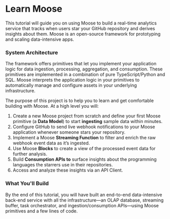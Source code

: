# Learn Moose

This tutorial will guide you on using Moose to build a real-time analytics service that tracks when users star your GitHub repository and derives insights about them. Moose is an open-source framework for prototyping and scaling data-intensive apps.

### System Architecture

The framework offers primitives that let you implement your application logic for data ingestion, processing, aggregation, and consumption. These primitives are implemented in a combination of pure TypeScript/Python and SQL. Moose interprets the application logic in your primitives to automatically manage and configure assets in your underlying infrastructure.

The purpose of this project is to help you to learn and get comfortable building with Moose. At a high level you will:

1. Create a new Moose project from scratch and define your first Moose primitive (a **Data Model**) to start **ingesting** sample data within minutes.
2. Configure GitHub to send live webhook notifications to your Moose application whenever someone stars your repository.
3. Implement a Moose **Streaming Function** to filter and enrich the raw webhook event data as it’s ingested.
4. Use Moose **Blocks** to create a view of the processed event data for further analysis.
5. Build **Consumption APIs to** surface insights about the programming languages the starrers use in their repositories.
6. Access and analyze these insights via an API Client.

### What You'll Build

By the end of this tutorial, you will have built an end-to-end data-intensive back-end service with all the infrastructure—an OLAP database, streaming buffer, task orchestrator, and ingestion/consumption APIs—using Moose primitives and a few lines of code.
